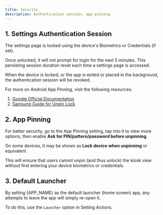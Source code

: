 ```yaml
---
title: Security
description: Authentication session, app pinning
---
```



## 1. Settings Authentication Session

The settings page is locked using the device's Biometrics or Credentials (if set).

Once unlocked, it will not prompt for login for the next 5 minutes.
This persisting session duration reset each time a settings page is accessed.

When the device is locked, or the app is exited or placed in the background,
the authentication session will be revoked.

For more on Android App Pinning, visit the following resources:

1. [Google Official Documentation](https://support.google.com/android/answer/9455138)
1. [Samsung Guide for Unpin Lock](https://www.samsung.com/sg/support/mobile-devices/pin-an-app-to-your-phone-screen-so-that-it-cant-be-closed)


## 2. App Pinning

For better security, go to the App Pinning setting, tap into it to view more
options, then enable **Ask for PIN/pattern/password before unpinning**.

On some devices, it may be shown as **Lock device when unpinning** or equivalent.

This will ensure that users cannot unpin (and thus unlock) the kiosk view without
first entering your device biometrics or credentials.

## 3. Default Launcher

By setting {APP_NAME} as the default launcher (home screen) app, any attempts to
leave the app will simply re-open it.

To do this, use the `Launcher` option in <Link href="/docs/setting-actions">Setting Actions</Link>.